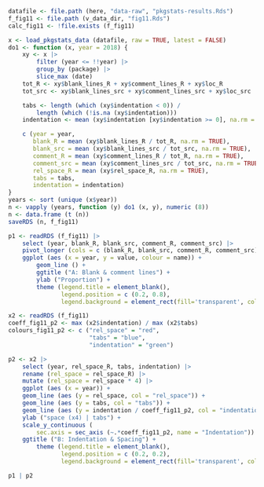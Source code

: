 
```r
datafile <- file.path (here, "data-raw", "pkgstats-results.Rds")
f_fig11 <- file.path (v_data_dir, "fig11.Rds")
calc_fig11 <- !file.exists (f_fig11)
```

```r
x <- load_pkgstats_data (datafile, raw = TRUE, latest = FALSE)
do1 <- function (x, year = 2018) {
    xy <- x |>
        filter (year <= !!year) |>
        group_by (package) |>
        slice_max (date)
    tot_R <- xy$blank_lines_R + xy$comment_lines_R + xy$loc_R
    tot_src <- xy$blank_lines_src + xy$comment_lines_src + xy$loc_src

    tabs <- length (which (xy$indentation < 0)) /
        length (which (!is.na (xy$indentation)))
    indentation <- mean (xy$indentation [xy$indentation >= 0], na.rm = TRUE)

    c (year = year,
       blank_R = mean (xy$blank_lines_R / tot_R, na.rm = TRUE),
       blank_src = mean (xy$blank_lines_src / tot_src, na.rm = TRUE),
       comment_R = mean (xy$comment_lines_R / tot_R, na.rm = TRUE),
       comment_src = mean (xy$comment_lines_src / tot_src, na.rm = TRUE),
       rel_space_R = mean (xy$rel_space_R, na.rm = TRUE),
       tabs = tabs,
       indentation = indentation)
}
years <- sort (unique (x$year))
n <- vapply (years, function (y) do1 (x, y), numeric (8))
n <- data.frame (t (n))
saveRDS (n, f_fig11)
```


```r

p1 <- readRDS (f_fig11) |>
    select (year, blank_R, blank_src, comment_R, comment_src) |>
    pivot_longer (cols = c (blank_R, blank_src, comment_R, comment_src)) |>
    ggplot (aes (x = year, y = value, colour = name)) +
        geom_line () +
        ggtitle ("A: Blank & comment lines") +
        ylab ("Proportion") +
        theme (legend.title = element_blank(),
               legend.position = c (0.2, 0.8),
               legend.background = element_rect(fill='transparent', colour='transparent'))

x2 <- readRDS (f_fig11)
coeff_fig11_p2 <- max (x2$indentation) / max (x2$tabs)
colours_fig11_p2 <- c ("rel_space" = "red",
                       "tabs" = "blue",
                       "indentation" = "green")

p2 <- x2 |>
    select (year, rel_space_R, tabs, indentation) |>
    rename (rel_space = rel_space_R) |>
    mutate (rel_space = rel_space * 4) |>
    ggplot (aes (x = year)) +
    geom_line (aes (y = rel_space, col = "rel_space")) +
    geom_line (aes (y = tabs, col = "tabs")) +
    geom_line (aes (y = indentation / coeff_fig11_p2, col = "indentation")) +
    ylab ("space (x4) | tabs") +
    scale_y_continuous (
        sec.axis = sec_axis (~.*coeff_fig11_p2, name = "Indentation")) +
    ggtitle ("B: Indentation & Spacing") +
        theme (legend.title = element_blank(),
               legend.position = c (0.2, 0.2),
               legend.background = element_rect(fill='transparent', colour='transparent'))

p1 | p2
```
